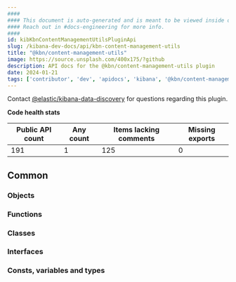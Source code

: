 ```yaml
---
####
#### This document is auto-generated and is meant to be viewed inside our experimental, new docs system.
#### Reach out in #docs-engineering for more info.
####
id: kibKbnContentManagementUtilsPluginApi
slug: /kibana-dev-docs/api/kbn-content-management-utils
title: "@kbn/content-management-utils"
image: https://source.unsplash.com/400x175/?github
description: API docs for the @kbn/content-management-utils plugin
date: 2024-01-21
tags: ['contributor', 'dev', 'apidocs', 'kibana', '@kbn/content-management-utils']
---
```




Contact [@elastic/kibana-data-discovery](https://github.com/orgs/elastic/teams/kibana-data-discovery) for questions regarding this plugin.

**Code health stats**

| Public API count  | Any count | Items lacking comments | Missing exports |
|-------------------|-----------|------------------------|-----------------|
| 191 | 1 | 125 | 0 |

## Common

### Objects
<DocDefinitionList data={kbnContentManagementUtilsObj.common.objects}/>

### Functions
<DocDefinitionList data={kbnContentManagementUtilsObj.common.functions}/>

### Classes
<DocDefinitionList data={kbnContentManagementUtilsObj.common.classes}/>

### Interfaces
<DocDefinitionList data={kbnContentManagementUtilsObj.common.interfaces}/>

### Consts, variables and types
<DocDefinitionList data={kbnContentManagementUtilsObj.common.misc}/>

